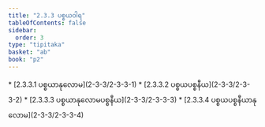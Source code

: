 ```yaml
---
title: "2.3.3 ပစ္စယဝါရ"
tableOfContents: false
sidebar:
  order: 3
type: "tipitaka"
basket: "ab"
book: "p2"
---
```



<DynamicBreadcrumb />



<TableOfContents book="p2" section="2.3.3">
* [2.3.3.1 ပစ္စယာနုလောမ](2-3-3/2-3-3-1)
* [2.3.3.2 ပစ္စယပစ္စနီယ](2-3-3/2-3-3-2)
* [2.3.3.3 ပစ္စယာနုလောမပစ္စနီယ](2-3-3/2-3-3-3)
* [2.3.3.4 ပစ္စယပစ္စနီယာနုလောမ](2-3-3/2-3-3-4)
</TableOfContents>